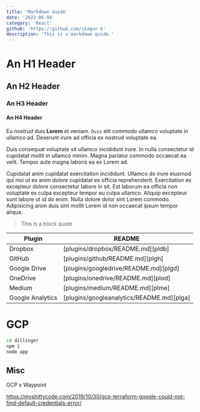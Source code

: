 ```yaml
---
title: 'Markdown Guide'
date: '2022-06-04'
category: 'React'
github: 'https://github.com/skagur-k'
description: 'This is a markdown guide.'
---
```


# An H1 Header

## An H2 Header

### An H3 Header

#### An H4 Header

Eu _nostrud_ duis **Lorem** et veniam. `Duis` elit commodo ullamco voluptate in ullamco ad. Deserunt irure ad officia ex nostrud voluptate ea.

Duis consequat voluptate sit ullamco incididunt irure. In nulla consectetur id cupidatat mollit in ullamco minim. Magna pariatur commodo occaecat ea velit. Tempor aute magna laboris ea ex Lorem ad.

Cupidatat anim cupidatat exercitation incididunt. Ullamco do irure eiusmod qui nisi ut ex anim dolore cupidatat ex officia reprehenderit. Exercitation ex excepteur dolore consectetur labore in sit. Est laborum ea officia non voluptate ex culpa excepteur tempor eu culpa ullamco. Aliquip excepteur sunt labore ut id do enim. Nulla dolore dolor sint Lorem commodo. Adipisicing anim duis sint mollit Lorem id non occaecat ipsum tempor aliqua.

> This is a block quote

| Plugin           | README                                    |
| ---------------- | ----------------------------------------- |
| Dropbox          | [plugins/dropbox/README.md][pldb]         |
| GitHub           | [plugins/github/README.md][plgh]          |
| Google Drive     | [plugins/googledrive/README.md][plgd]     |
| OneDrive         | [plugins/onedrive/README.md][plod]        |
| Medium           | [plugins/medium/README.md][plme]          |
| Google Analytics | [plugins/googleanalytics/README.md][plga] |

# GCP

```sh
cd dillinger
npm i
node app
```

## Misc

GCP x Waypoint

https://myshittycode.com/2019/10/30/gcp-terraform-google-could-not-find-default-credentials-error/
